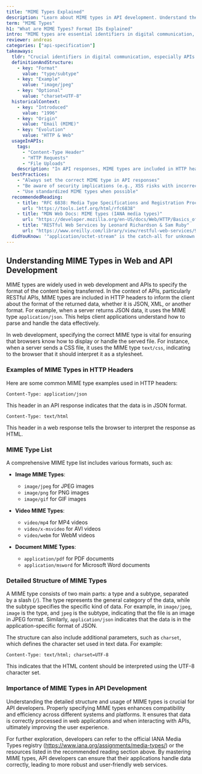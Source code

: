 ```yaml
---
title: "MIME Types Explained"
description: "Learn about MIME types in API development. Understand their role in defining file formats like images and PDFs. Explore our glossary for more insights."
term: "MIME Types"
h1: "What are MIME Types? Format IDs Explained"
intro: "MIME types are essential identifiers in digital communication, specifying the nature and format of data. They play a crucial role in web development and API interactions, ensuring that information is correctly interpreted and displayed across various platforms and applications."
reviewer: andreas
categories: ["api-specification"]
takeaways:
  tldr: "Crucial identifiers in digital communication, especially APIs. They specify data format, ensuring correct interpretation and interoperability."
  definitionAndStructure:
    - key: "Format"
      value: "type/subtype"
    - key: "Example"
      value: "image/jpeg"
    - key: "Optional"
      value: "charset=UTF-8"
  historicalContext:
    - key: "Introduced"
      value: "1996"
    - key: "Origin"
      value: "Email (MIME)"
    - key: "Evolution"
      value: "HTTP & Web"
  usageInAPIs:
    tags:
      - "Content-Type Header"
      - "HTTP Requests"
      - "File Uploads"
    description: "In API responses, MIME types are included in HTTP headers (e.g., 'Content-Type: application/json') to inform clients about the data format."
  bestPractices:
    - "Always set the correct MIME type in API responses"
    - "Be aware of security implications (e.g., XSS risks with incorrect MIME types)"
    - "Use standardized MIME types when possible"
  recommendedReading:
    - title: "RFC 6838: Media Type Specifications and Registration Procedures"
      url: "https://tools.ietf.org/html/rfc6838"
    - title: "MDN Web Docs: MIME types (IANA media types)"
      url: "https://developer.mozilla.org/en-US/docs/Web/HTTP/Basics_of_HTTP/MIME_types"
    - title: "RESTful Web Services by Leonard Richardson & Sam Ruby"
      url: "https://www.oreilly.com/library/view/restful-web-services/9780596529260/"
  didYouKnow: '"application/octet-stream" is the catch-all for unknown binary files.'
---
```


## Understanding MIME Types in Web and API Development

MIME types are widely used in web development and APIs to specify the format of the content being transferred. In the context of APIs, particularly RESTful APIs, MIME types are included in HTTP headers to inform the client about the format of the returned data, whether it is JSON, XML, or another format. For example, when a server returns JSON data, it uses the MIME type `application/json`. This helps client applications understand how to parse and handle the data effectively.

In web development, specifying the correct MIME type is vital for ensuring that browsers know how to display or handle the served file. For instance, when a server sends a CSS file, it uses the MIME type `text/css`, indicating to the browser that it should interpret it as a stylesheet.

### Examples of MIME Types in HTTP Headers

Here are some common MIME type examples used in HTTP headers:

```http
Content-Type: application/json
```
This header in an API response indicates that the data is in JSON format.

```http
Content-Type: text/html
```
This header in a web response tells the browser to interpret the response as HTML.

### MIME Type List

A comprehensive MIME type list includes various formats, such as:

- **Image MIME Types**: 
  - `image/jpeg` for JPEG images
  - `image/png` for PNG images
  - `image/gif` for GIF images

- **Video MIME Types**: 
  - `video/mp4` for MP4 videos
  - `video/x-msvideo` for AVI videos
  - `video/webm` for WebM videos

- **Document MIME Types**: 
  - `application/pdf` for PDF documents
  - `application/msword` for Microsoft Word documents

### Detailed Structure of MIME Types

A MIME type consists of two main parts: a type and a subtype, separated by a slash (`/`). The type represents the general category of the data, while the subtype specifies the specific kind of data. For example, in `image/jpeg`, `image` is the type, and `jpeg` is the subtype, indicating that the file is an image in JPEG format. Similarly, `application/json` indicates that the data is in the application-specific format of JSON.

The structure can also include additional parameters, such as `charset`, which defines the character set used in text data. For example:

```http
Content-Type: text/html; charset=UTF-8
```
This indicates that the HTML content should be interpreted using the UTF-8 character set.

### Importance of MIME Types in API Development

Understanding the detailed structure and usage of MIME types is crucial for API developers. Properly specifying MIME types enhances compatibility and efficiency across different systems and platforms. It ensures that data is correctly processed in web applications and when interacting with APIs, ultimately improving the user experience.

For further exploration, developers can refer to the official IANA Media Types registry (https://www.iana.org/assignments/media-types/) or the resources listed in the recommended reading section above.
By mastering MIME types, API developers can ensure that their applications handle data correctly, leading to more robust and user-friendly web services.
